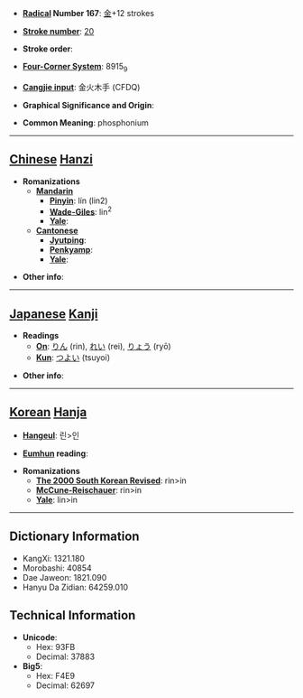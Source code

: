 * '''[[Wiktionary:Chinese radical index| Radical]] Number 167''': [[Wiktionary:Chinese radical index 金|金]]+12 strokes

* '''[[Wiktionary:Chinese total strokes index|Stroke number]]''': [[Wiktionary:Chinese total strokes index 20|20]]

* '''Stroke order''': 

* '''[[Wiktionary:Chinese four corner index|Four-Corner System]]''': 8915<sub>9</sub>

* '''[[Wiktionary:Chinese Cangjie index|Cangjie input]]''': 金火木手 (CFDQ)

* '''Graphical Significance and Origin''': 

* '''Common Meaning''': phosphonium

----

== [[Chinese]] [[Hanzi]] ==

* '''Romanizations'''
** '''[[Mandarin]]'''
*** '''[[Pinyin]]''': lín (lin2)
*** '''[[Wade-Giles]]''': lin<sup>2</sup>
*** '''[[Yale]]''': 
** '''[[Cantonese]]'''
*** '''[[Jyutping]]''':
*** '''[[Penkyamp]]''': 
*** '''[[Yale]]''': 

* '''Other info''': 

----

== [[Japanese]] [[Kanji]] ==

* '''Readings'''
** '''[[On]]''': [[りん]] (rin), [[れい]] (rei), [[りょう]] (ryō)
** '''[[Kun]]''': [[つよい]] (tsuyoi)

* '''Other info''':  

----

== [[Korean]] [[Hanja]] ==

* '''[[Hangeul]]''': 린>인

* '''[[Eumhun]] reading''': 

* '''Romanizations'''
** '''[[The 2000 South Korean Revised Romanization|The 2000 South Korean Revised]]''': rin>in
** '''[[McCune-Reischauer]]''': rin>in
** '''[[Yale]]''': lin>in

----

== Dictionary Information ==

* KangXi: 1321.180
* Morobashi: 40854
* Dae Jaweon: 1821.090
* Hanyu Da Zidian: 64259.010

== Technical Information ==

* '''Unicode''':
** Hex: 93FB
** Decimal: 37883
* '''Big5''':
** Hex: F4E9
** Decimal: 62697